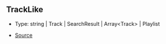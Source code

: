 ## TrackLike

- Type: string \| Track \| SearchResult \| Array\<Track> \| Playlist

- [Source](https://github.com/Androz2091/discord-player/blob/7529a33/packages/discord-player/src/Player.ts#L26)